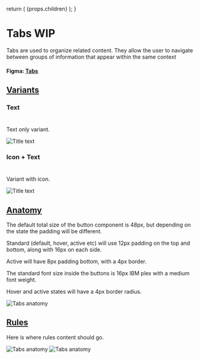 

  return (
    <Layout
      title="Design"
      sideNav="design"
      editPageRoute="design/components/tabs"
      shouldIncludePageIndex
    >
      {props.children}
    </Layout>
  );
}

# Tabs WIP

<IntroText>
  Tabs are used to organize related content. They allow the user to navigate
  between groups of information that appear within the same context
</IntroText>

#### Figma: [Tabs](<https://www.figma.com/file/W3hxWj6VZydNaNGJSGxRsV/TableKit-Components-(3.0)>)

## [Variants](#variants)

### Text

#

Text only variant.

![Title text](/static/img/components/PLACEHOLDER.png 'IMAGEDESCRIPTION')

### Icon + Text

#

Variant with icon.

![Title text](/static/img/components/PLACEHOLDER.png 'IMAGEDESCRIPTION')

## [Anatomy](website/src/design/components/tabs.html#anatomy)

The default total size of the button component is 48px, but depending on the state the padding will be different.

Standard (default, hover, active etc) will use 12px padding on the top and bottom, along with 16px on each side.

Active will have 8px padding bottom, with a 4px border.

The standard font size inside the buttons is 16px IBM plex with a medium font weight.

Hover and active states will have a 4px border radius.

![Tabs anatomy](/static/img/components/PLACEHOLDER.png 'IMAGEDESCRIPTION')

## [Rules](website/src/design/components/tabs.html#rules)

Here is where rules content should go.

![Tabs anatomy](/static/img/components/placeholder-rules.png 'IMAGEDESCRIPTION') ![Tabs anatomy](/static/img/components/placeholder-rules.png 'IMAGEDESCRIPTION')
